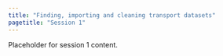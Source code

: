 ```yaml
---
title: "Finding, importing and cleaning transport datasets"
pagetitle: "Session 1"
---
```


Placeholder for session 1 content.